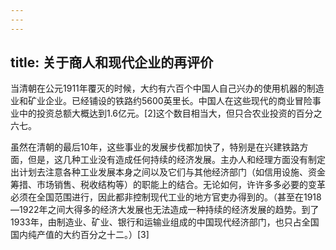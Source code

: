 ```yaml
---
---
---
```

title: 关于商人和现代企业的再评价
---



当清朝在公元1911年覆灭的时候，大约有六百个中国人自己兴办的使用机器的制造业和矿业企业。已经铺设的铁路约5600英里长。中国人在这些现代的商业冒险事业中的投资总额大概达到1.6亿元。[2]这个数目相当大，但只合农业投资的百分之六七。

虽然在清朝的最后10年，这些事业的发展步伐都加快了，特别是在兴建铁路方面，但是，这几种工业没有造成任何持续的经济发展。主办人和经理方面没有制定出计划去注意各种工业发展本身之间以及它们与其他经济部门（如信用设施、资金筹措、市场销售、税收结构等）的职能上的结合。无论如何，许许多多必要的变革必须在全国范围进行，因此都非控制现代工业的地方官吏办得到的。（甚至在1918—1922年之间大得多的经济大发展也无法造成一种持续的经济发展的趋势。到了1933年，由制造业、矿业、银行和运输业组成的中国现代经济部门，也只占全国国内纯产值的大约百分之十二。）[3]